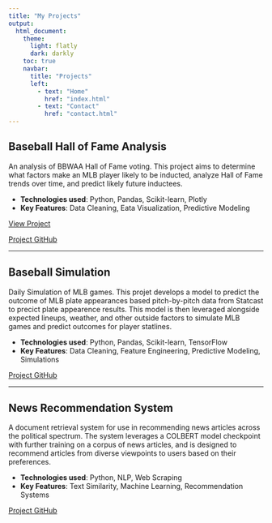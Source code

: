 ```yaml
---
title: "My Projects"
output: 
  html_document:
    theme:
      light: flatly
      dark: darkly
    toc: true
    navbar:
      title: "Projects"
      left:
        - text: "Home"
          href: "index.html"
        - text: "Contact"
          href: "contact.html"
---
```


## Baseball Hall of Fame Analysis

An analysis of BBWAA Hall of Fame voting. This project aims to determine what factors make an MLB player likely to be inducted, analyze Hall of Fame trends over time, and predict likely future inductees. 

- **Technologies used**: Python, Pandas, Scikit-learn, Plotly
- **Key Features**: Data Cleaning, Eata Visualization, Predictive Modeling

<a href="https://www.jzirkes.me/Baseball-HOF-Analysis/" target="_blank">View Project</a>

<a href="https://github.com/jaredzrks0/Baseball-HOF-Analysis" target="_blank">Project GitHub</a>

---

## Baseball Simulation

Daily Simulation of MLB games. This projet develops a model to predict the outcome of MLB plate appearances based pitch-by-pitch data from Statcast to precict plate appearence results. This model is then leveraged alongside expected lineups, weather, and other outside factors to simulate MLB games and predict outcomes for player statlines.

- **Technologies used**: Python, Pandas, Scikit-learn, TensorFlow
- **Key Features**: Data Cleaning, Feature Engineering, Predictive Modeling, Simulations

<a href="https://github.com/jaredzrks0/MLB-Simulation" target="_blank">Project GitHub</a>

---

## News Recommendation System

A document retrieval system for use in recommending news articles across the political spectrum. The system leverages a COLBERT model checkpoint with further training on a corpus of news articles, and is designed to recommend articles from diverse viewpoints to users based on their preferences.

- **Technologies used**: Python, NLP, Web Scraping
- **Key Features**: Text Similarity, Machine Learning, Recommendation Systems

<a href="https://github.com/jaredzrks0/DSAN5400_final_project" target="_blank">Project GitHub</a>
